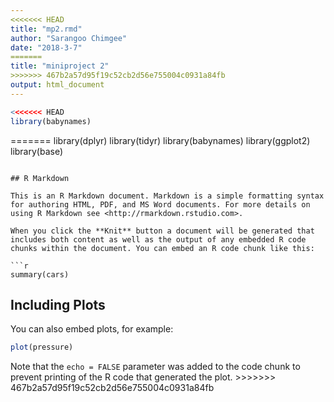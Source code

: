 ```yaml
---
<<<<<<< HEAD
title: "mp2.rmd"
author: "Sarangoo Chimgee"
date: "2018-3-7"
=======
title: "miniproject 2"
>>>>>>> 467b2a57d95f19c52cb2d56e755004c0931a84fb
output: html_document
---
```


```r
<<<<<<< HEAD
library(babynames)
```

=======
library(dplyr)
library(tidyr)
library(babynames)
library(ggplot2)
library(base)
```

## R Markdown

This is an R Markdown document. Markdown is a simple formatting syntax for authoring HTML, PDF, and MS Word documents. For more details on using R Markdown see <http://rmarkdown.rstudio.com>.

When you click the **Knit** button a document will be generated that includes both content as well as the output of any embedded R code chunks within the document. You can embed an R code chunk like this:

```r
summary(cars)
```

## Including Plots

You can also embed plots, for example:

```r
plot(pressure)
```

Note that the `echo = FALSE` parameter was added to the code chunk to prevent printing of the R code that generated the plot.
>>>>>>> 467b2a57d95f19c52cb2d56e755004c0931a84fb
